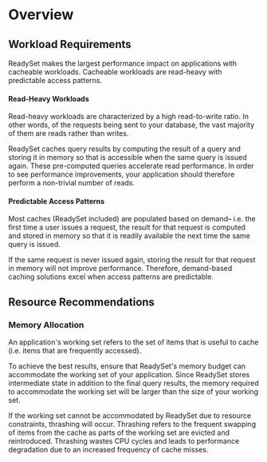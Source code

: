 
# Overview 

## Workload Requirements
ReadySet makes the largest performance impact on applications with cacheable workloads. Cacheable workloads are read-heavy with 
predictable access patterns. 

#### Read-Heavy Workloads 
Read-heavy workloads are characterized by a high read-to-write ratio. In other words, of the requests
being sent to your database, the vast majority of them are reads rather than writes. 

ReadySet caches query results by computing the result of a query and storing it in memory so that is accessible when 
the same query is issued again. These pre-computed queries accelerate read performance. In order to see performance improvements, your 
application should therefore perform a non-trivial number of reads.

#### Predictable Access Patterns
Most caches (ReadySet included) are populated based on demand– i.e. the first time a user issues a request, the result for that request is computed and stored in memory so that it is 
readily available the next time the same query is issued. 

If the same request is never issued again, storing the result for that request in memory will not improve performance. Therefore, demand-based caching solutions excel when 
access patterns are predictable.

## Resource Recommendations

### Memory Allocation
An application's working set refers to the set of items that is useful to cache (i.e. items that are frequently accessed).

To achieve the best results, ensure that ReadySet's memory budget can accommodate the working set of your application. Since ReadySet stores intermediate state in addition to the final query results, 
the memory required to accommodate the working set will be larger than the size of your working set. 

If the working set cannot be accommodated by ReadySet due to resource constraints, thrashing will occur. Thrashing refers to the frequent swapping of items from the cache as parts of the working set are evicted and reintroduced. 
Thrashing wastes CPU cycles and leads to performance degradation due to an increased frequency of cache misses. 